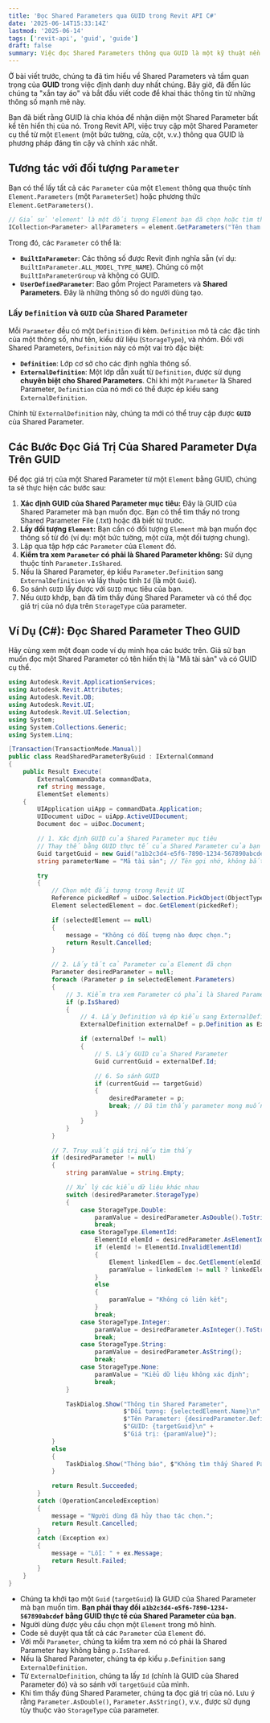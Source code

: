 ```yaml
---
title: 'Đọc Shared Parameters qua GUID trong Revit API C#'
date: '2025-06-14T15:33:14Z'
lastmod: '2025-06-14'
tags: ['revit-api', 'guid', 'guide']
draft: false
summary: Việc đọc Shared Parameters thông qua GUID là một kỹ thuật nền tảng và cực kỳ quan trọng trong lập trình Revit API. Nó cho phép bạn truy cập dữ liệu một cách chính xác, độc lập với tên hiển thị của thông số, đảm bảo rằng ứng dụng của bạn luôn làm việc với đúng thông tin mà bạn mong muốn.
---
```


Ở bài viết trước, chúng ta đã tìm hiểu về Shared Parameters và tầm quan trọng của **GUID** trong việc định danh duy nhất chúng. Bây giờ, đã đến lúc chúng ta "xắn tay áo" và bắt đầu viết code để khai thác thông tin từ những thông số mạnh mẽ này.

Bạn đã biết rằng GUID là chìa khóa để nhận diện một Shared Parameter bất kể tên hiển thị của nó. Trong Revit API, việc truy cập một Shared Parameter cụ thể từ một `Element` (một bức tường, cửa, cột, v.v.) thông qua GUID là phương pháp đáng tin cậy và chính xác nhất.

<TOCInline toc={props.toc} exclude="" />

## Tương tác với đối tượng `Parameter`

Bạn có thể lấy tất cả các `Parameter` của một `Element` thông qua thuộc tính `Element.Parameters` (một `ParameterSet`) hoặc phương thức `Element.GetParameters()`.

```csharp
// Giả sử 'element' là một đối tượng Element bạn đã chọn hoặc tìm thấy
ICollection<Parameter> allParameters = element.GetParameters("Tên tham số bạn muốn"); // Hoặc dùng element.Parameters để lấy tất cả
```

Trong đó, các `Parameter` có thể là:

- **`BuiltInParameter`**: Các thông số được Revit định nghĩa sẵn (ví dụ: `BuiltInParameter.ALL_MODEL_TYPE_NAME`). Chúng có một `BuiltInParameterGroup` và không có GUID.
- **`UserDefinedParameter`**: Bao gồm Project Parameters và **Shared Parameters**. Đây là những thông số do người dùng tạo.

### Lấy `Definition` và `GUID` của Shared Parameter

Mỗi `Parameter` đều có một `Definition` đi kèm. `Definition` mô tả các đặc tính của một thông số, như tên, kiểu dữ liệu (`StorageType`), và nhóm. Đối với Shared Parameters, `Definition` này có một vai trò đặc biệt:

- **`Definition`**: Lớp cơ sở cho các định nghĩa thông số.
- **`ExternalDefinition`**: Một lớp dẫn xuất từ `Definition`, được sử dụng **chuyên biệt cho Shared Parameters**. Chỉ khi một `Parameter` là Shared Parameter, `Definition` của nó mới có thể được ép kiểu sang `ExternalDefinition`.

Chính từ `ExternalDefinition` này, chúng ta mới có thể truy cập được **`GUID`** của Shared Parameter.

## Các Bước Đọc Giá Trị Của Shared Parameter Dựa Trên GUID

Để đọc giá trị của một Shared Parameter từ một `Element` bằng GUID, chúng ta sẽ thực hiện các bước sau:

1.  **Xác định GUID của Shared Parameter mục tiêu:** Đây là GUID của Shared Parameter mà bạn muốn đọc. Bạn có thể tìm thấy nó trong Shared Parameter File (.txt) hoặc đã biết từ trước.
2.  **Lấy đối tượng `Element`:** Bạn cần có đối tượng `Element` mà bạn muốn đọc thông số từ đó (ví dụ: một bức tường, một cửa, một đối tượng chung).
3.  Lặp qua tập hợp các `Parameter` của `Element` đó.
4.  **Kiểm tra xem `Parameter` có phải là Shared Parameter không:** Sử dụng thuộc tính `Parameter.IsShared`.
5.  Nếu là Shared Parameter, ép kiểu `Parameter.Definition` sang `ExternalDefinition` và lấy thuộc tính `Id` (là một `Guid`).
6.  So sánh `GUID` lấy được với `GUID` mục tiêu của bạn.
7.  Nếu `GUID` khớp, bạn đã tìm thấy đúng Shared Parameter và có thể đọc giá trị của nó dựa trên `StorageType` của parameter.

## Ví Dụ (C\#): Đọc Shared Parameter Theo GUID

Hãy cùng xem một đoạn code ví dụ minh họa các bước trên. Giả sử bạn muốn đọc một Shared Parameter có tên hiển thị là "Mã tài sản" và có GUID cụ thể.

```csharp
using Autodesk.Revit.ApplicationServices;
using Autodesk.Revit.Attributes;
using Autodesk.Revit.DB;
using Autodesk.Revit.UI;
using Autodesk.Revit.UI.Selection;
using System;
using System.Collections.Generic;
using System.Linq;

[Transaction(TransactionMode.Manual)]
public class ReadSharedParameterByGuid : IExternalCommand
{
    public Result Execute(
        ExternalCommandData commandData,
        ref string message,
        ElementSet elements)
    {
        UIApplication uiApp = commandData.Application;
        UIDocument uiDoc = uiApp.ActiveUIDocument;
        Document doc = uiDoc.Document;

        // 1. Xác định GUID của Shared Parameter mục tiêu
        // Thay thế bằng GUID thực tế của Shared Parameter của bạn
        Guid targetGuid = new Guid("a1b2c3d4-e5f6-7890-1234-567890abcdef");
        string parameterName = "Mã tài sản"; // Tên gợi nhớ, không bắt buộc phải khớp với tên trong file .txt

        try
        {
            // Chọn một đối tượng trong Revit UI
            Reference pickedRef = uiDoc.Selection.PickObject(ObjectType.Element, "Vui lòng chọn một đối tượng để đọc thông số.");
            Element selectedElement = doc.GetElement(pickedRef);

            if (selectedElement == null)
            {
                message = "Không có đối tượng nào được chọn.";
                return Result.Cancelled;
            }

            // 2. Lấy tất cả Parameter của Element đã chọn
            Parameter desiredParameter = null;
            foreach (Parameter p in selectedElement.Parameters)
            {
                // 3. Kiểm tra xem Parameter có phải là Shared Parameter không
                if (p.IsShared)
                {
                    // 4. Lấy Definition và ép kiểu sang ExternalDefinition
                    ExternalDefinition externalDef = p.Definition as ExternalDefinition;

                    if (externalDef != null)
                    {
                        // 5. Lấy GUID của Shared Parameter
                        Guid currentGuid = externalDef.Id;

                        // 6. So sánh GUID
                        if (currentGuid == targetGuid)
                        {
                            desiredParameter = p;
                            break; // Đã tìm thấy parameter mong muốn
                        }
                    }
                }
            }

            // 7. Truy xuất giá trị nếu tìm thấy
            if (desiredParameter != null)
            {
                string paramValue = string.Empty;

                // Xử lý các kiểu dữ liệu khác nhau
                switch (desiredParameter.StorageType)
                {
                    case StorageType.Double:
                        paramValue = desiredParameter.AsDouble().ToString();
                        break;
                    case StorageType.ElementId:
                        ElementId elemId = desiredParameter.AsElementId();
                        if (elemId != ElementId.InvalidElementId)
                        {
                            Element linkedElem = doc.GetElement(elemId);
                            paramValue = linkedElem != null ? linkedElem.Name : "N/A";
                        }
                        else
                        {
                            paramValue = "Không có liên kết";
                        }
                        break;
                    case StorageType.Integer:
                        paramValue = desiredParameter.AsInteger().ToString();
                        break;
                    case StorageType.String:
                        paramValue = desiredParameter.AsString();
                        break;
                    case StorageType.None:
                        paramValue = "Kiểu dữ liệu không xác định";
                        break;
                }

                TaskDialog.Show("Thông tin Shared Parameter",
                                $"Đối tượng: {selectedElement.Name}\n" +
                                $"Tên Parameter: {desiredParameter.Definition.Name}\n" +
                                $"GUID: {targetGuid}\n" +
                                $"Giá trị: {paramValue}");
            }
            else
            {
                TaskDialog.Show("Thông báo", $"Không tìm thấy Shared Parameter '{parameterName}' với GUID '{targetGuid}' trên đối tượng đã chọn.");
            }

            return Result.Succeeded;
        }
        catch (OperationCanceledException)
        {
            message = "Người dùng đã hủy thao tác chọn.";
            return Result.Cancelled;
        }
        catch (Exception ex)
        {
            message = "Lỗi: " + ex.Message;
            return Result.Failed;
        }
    }
}
```

- Chúng ta khởi tạo một `Guid` (`targetGuid`) là GUID của Shared Parameter mà bạn muốn tìm. **Bạn phải thay đổi `a1b2c3d4-e5f6-7890-1234-567890abcdef` bằng GUID thực tế của Shared Parameter của bạn.**
- Người dùng được yêu cầu chọn một `Element` trong mô hình.
- Code sẽ duyệt qua tất cả các `Parameter` của `Element` đó.
- Với mỗi `Parameter`, chúng ta kiểm tra xem nó có phải là Shared Parameter hay không bằng `p.IsShared`.
- Nếu là Shared Parameter, chúng ta ép kiểu `p.Definition` sang `ExternalDefinition`.
- Từ `ExternalDefinition`, chúng ta lấy `Id` (chính là GUID của Shared Parameter đó) và so sánh với `targetGuid` của mình.
- Khi tìm thấy đúng Shared Parameter, chúng ta đọc giá trị của nó. Lưu ý rằng `Parameter.AsDouble()`, `Parameter.AsString()`, v.v., được sử dụng tùy thuộc vào `StorageType` của parameter.
